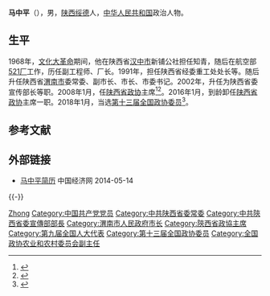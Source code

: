 '''马中平'''（{{bd|1950年|||catIdx=}}），男，[[陕西|陕西]][[绥德|绥德]]人，[[中华人民共和国|中华人民共和国]]政治人物。

== 生平 ==
1968年，[[文化大革命|文化大革命]]期间，他在陕西省[[汉中市|汉中市]]新铺公社担任知青，随后在航空部[[521厂|521厂]]工作，历任副工程师、厂长。1991年，担任陕西省经委重工处处长等。随后升任陕西省[[渭南市|渭南市]]委常委、副市长、市长、市委书记。2002年，升任为陕西省委宣传部长等职。2008年1月，任[[陕西省政协|陕西省政协]]主席<ref>{{cite news|title=马中平当选新一届陕西省政协主席|url=http://news.xinhuanet.com/local/2008-01/20/content_7456476.htm|accessdate=2011-10-05|newspaper=新华网|date=2008年1月20日|deadurl=yes|archiveurl=https://web.archive.org/web/20110403031330/http://news.xinhuanet.com/local/2008-01/20/content_7456476.htm|archivedate=2011年4月3日}}</ref><ref>{{cite news|title=马中平考察改造后的“西部之光” 陕西广播电视塔|url=http://news.cnwest.com/content/2011-09/29/content_5288745.htm|accessdate=2011-10-05|newspaper=西部网|archive-url=https://web.archive.org/web/20160129230113/http://news.cnwest.com/content/2011-09/29/content_5288745.htm|archive-date=2016-01-29|dead-url=yes}}</ref>。2016年1月，到龄卸任[[陕西省政协|陕西省政协]]主席一职。2018年1月，当选[[中国人民政治协商会议第十三届全国委员会委员名单|第十三届全国政协委员]]<ref>{{Cite web|url=http://sports.163.com/18/0126/06/D92BRKK400051C89.html|title=中国人民政治协商会议第十三届全国委员会委员名单|accessdate=2018-01-26|last=|work=网易|archive-url=https://web.archive.org/web/20180127143232/http://sports.163.com/18/0126/06/D92BRKK400051C89.html|archive-date=2018-01-27|dead-url=yes}}</ref>。

== 参考文献 ==
{{reflist}}

== 外部链接 ==
* [http://district.ce.cn/newarea/sddy/201301/31/t20130131_24082289.shtml 马中平简历 ]{{Wayback|url=http://district.ce.cn/newarea/sddy/201301/31/t20130131_24082289.shtml |date=20140513064640 }} 中国经济网 2014-05-14
{{-}}
{{start box}}
{{s-par|prc-lcppcc}}
{{s-before|[[艾丕善|艾丕善]]}}
{{s-title|[[中国人民政治协商会议陕西省委员会|中国人民政治协商会议陕西省委员会]]主席<br>(第十、第十一届)|2008年1月－2016年1月}}
{{s-after|[[韩勇|韩勇]]}}
{{s-ppo|{{cpc}}}}
{{s-before|[[张保庆|张保庆]]}}
{{s-title|[[中国共产党陕西省委员会|中国共产党陕西省委员会]]宣传部部长|2002年7月－2008年2月}}
{{s-after|[[胡悦|胡悦]]}}
{{s-before|[[王志伟|王志伟]]}}
{{s-title|[[中国共产党渭南市委员会|中国共产党渭南市委员会]]书记|2000年4月－2002年7月}}
{{s-after|[[刘新文_(陕西省政协)|刘新文]]}}
{{s-gov|prc}}
{{s-before|[[王志伟|王志伟]]}}
{{s-title|[[渭南市市长列表|渭南市人民政府市长]]|1997年7月－2000年4月}}
{{s-after|[[郭永平|郭永平]]}}
{{end box}}

{{中华人民共和国陕西省正职领导人|nocat}}

{{Authority control}}
{{DEFAULTSORT:Ma马}}
[[Category:马姓|Zhong]]
[[Category:中国共产党党员|Category:中国共产党党员]]
[[Category:中共陕西省委常委|Category:中共陕西省委常委]]
[[Category:中共陝西省委宣傳部部長|Category:中共陝西省委宣傳部部長]]
[[Category:渭南市人民政府市长|Category:渭南市人民政府市长]]
[[Category:陝西省政協主席|Category:陝西省政協主席]]
[[Category:第九届全国人大代表|Category:第九届全国人大代表]]
[[Category:第十三届全国政协委员|Category:第十三届全国政协委员]]
[[Category:全国政协农业和农村委员会副主任|Category:全国政协农业和农村委员会副主任]]